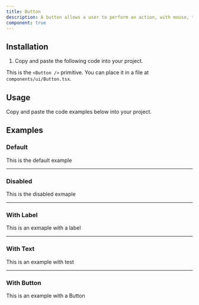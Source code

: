 ```yaml
---
title: Button
description: A button allows a user to perform an action, with mouse, touch, and keyboard interactions.
component: true
---
```


## Installation

1. Copy and paste the following code into your project.

This is the `<Button />` primitive. You can place it in a file at `components/ui/Button.tsx`.

## Usage

Copy and paste the code examples below into your project.

<ComponentSource src="/components/ui/Button.tsx" />

## Examples

### Default

This is the default example

<ComponentExample src="/components/examples/button/default.tsx">
  <ButtonDefault />
</ComponentExample>

---

### Disabled

This is the disabled exmaple

---

### With Label

This is an exmaple with a label

---

### With Text

This is an example with test

---

### With Button

This is an example with a Button
